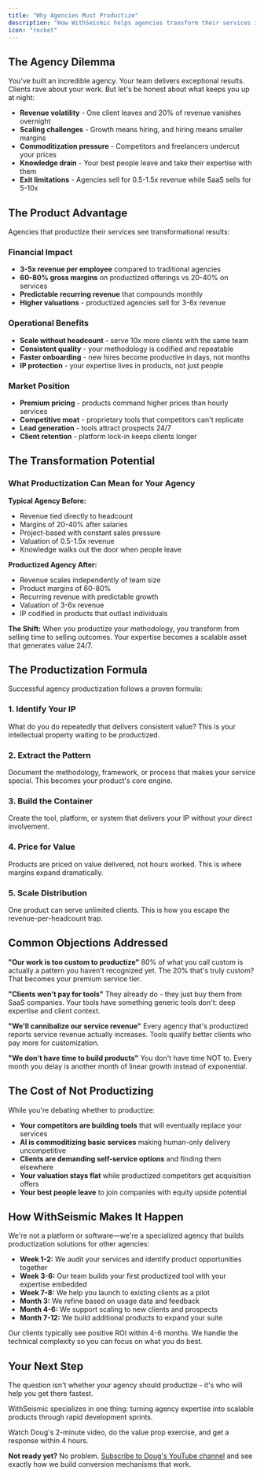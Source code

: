 ```yaml
---
title: "Why Agencies Must Productize"
description: "How WithSeismic helps agencies transform their services into scalable products"
icon: "rocket"
---
```


## The Agency Dilemma

You've built an incredible agency. Your team delivers exceptional results. Clients rave about your work. But let's be honest about what keeps you up at night:

- **Revenue volatility** - One client leaves and 20% of revenue vanishes overnight
- **Scaling challenges** - Growth means hiring, and hiring means smaller margins
- **Commoditization pressure** - Competitors and freelancers undercut your prices
- **Knowledge drain** - Your best people leave and take their expertise with them
- **Exit limitations** - Agencies sell for 0.5-1.5x revenue while SaaS sells for 5-10x

## The Product Advantage

Agencies that productize their services see transformational results:

### Financial Impact
- **3-5x revenue per employee** compared to traditional agencies
- **60-80% gross margins** on productized offerings vs 20-40% on services
- **Predictable recurring revenue** that compounds monthly
- **Higher valuations** - productized agencies sell for 3-6x revenue

### Operational Benefits
- **Scale without headcount** - serve 10x more clients with the same team
- **Consistent quality** - your methodology is codified and repeatable
- **Faster onboarding** - new hires become productive in days, not months
- **IP protection** - your expertise lives in products, not just people

### Market Position
- **Premium pricing** - products command higher prices than hourly services
- **Competitive moat** - proprietary tools that competitors can't replicate
- **Lead generation** - tools attract prospects 24/7
- **Client retention** - platform lock-in keeps clients longer

## The Transformation Potential

### What Productization Can Mean for Your Agency

**Typical Agency Before:**
- Revenue tied directly to headcount
- Margins of 20-40% after salaries
- Project-based with constant sales pressure
- Valuation of 0.5-1.5x revenue
- Knowledge walks out the door when people leave

**Productized Agency After:**
- Revenue scales independently of team size
- Product margins of 60-80%
- Recurring revenue with predictable growth
- Valuation of 3-6x revenue
- IP codified in products that outlast individuals

**The Shift:** When you productize your methodology, you transform from selling time to selling outcomes. Your expertise becomes a scalable asset that generates value 24/7.

## The Productization Formula

Successful agency productization follows a proven formula:

### 1. Identify Your IP
What do you do repeatedly that delivers consistent value? This is your intellectual property waiting to be productized.

### 2. Extract the Pattern
Document the methodology, framework, or process that makes your service special. This becomes your product's core engine.

### 3. Build the Container
Create the tool, platform, or system that delivers your IP without your direct involvement.

### 4. Price for Value
Products are priced on value delivered, not hours worked. This is where margins expand dramatically.

### 5. Scale Distribution
One product can serve unlimited clients. This is how you escape the revenue-per-headcount trap.

## Common Objections Addressed

**"Our work is too custom to productize"**
80% of what you call custom is actually a pattern you haven't recognized yet. The 20% that's truly custom? That becomes your premium service tier.

**"Clients won't pay for tools"**
They already do - they just buy them from SaaS companies. Your tools have something generic tools don't: deep expertise and client context.

**"We'll cannibalize our service revenue"**
Every agency that's productized reports service revenue actually increases. Tools qualify better clients who pay more for customization.

**"We don't have time to build products"**
You don't have time NOT to. Every month you delay is another month of linear growth instead of exponential.

## The Cost of Not Productizing

While you're debating whether to productize:

- **Your competitors are building tools** that will eventually replace your services
- **AI is commoditizing basic services** making human-only delivery uncompetitive
- **Clients are demanding self-service options** and finding them elsewhere
- **Your valuation stays flat** while productized competitors get acquisition offers
- **Your best people leave** to join companies with equity upside potential

## How WithSeismic Makes It Happen

We're not a platform or software—we're a specialized agency that builds productization solutions for other agencies:

- **Week 1-2:** We audit your services and identify product opportunities together
- **Week 3-6:** Our team builds your first productized tool with your expertise embedded
- **Week 7-8:** We help you launch to existing clients as a pilot
- **Month 3:** We refine based on usage data and feedback
- **Month 4-6:** We support scaling to new clients and prospects
- **Month 7-12:** We build additional products to expand your suite

Our clients typically see positive ROI within 4-6 months. We handle the technical complexity so you can focus on what you do best.

## Your Next Step

The question isn't whether your agency should productize - it's who will help you get there fastest.

WithSeismic specializes in one thing: turning agency expertise into scalable products through rapid development sprints.

<Card title="Book Your Sprint" icon="rocket" href="/quickstart">
  Watch Doug's 2-minute video, do the value prop exercise, and get a response within 4 hours.
</Card>

**Not ready yet?** No problem. [Subscribe to Doug's YouTube channel](https://youtube.com/@dougsilkstone) and see exactly how we build conversion mechanisms that work.